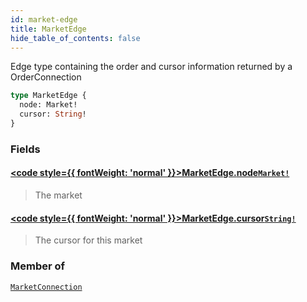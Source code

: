 ```yaml
---
id: market-edge
title: MarketEdge
hide_table_of_contents: false
---
```








Edge type containing the order and cursor information returned by a OrderConnection

```graphql
type MarketEdge {
  node: Market!
  cursor: String!
}
```


### Fields

#### [<code style={{ fontWeight: 'normal' }}>MarketEdge.<b>node</b></code>](#)<Bullet />[`Market!`](/mainnet/api/graphql/objects/market) <Badge class="secondary" text="non-null"/> <Badge class="secondary" text="object"/>
> The market
> 

#### [<code style={{ fontWeight: 'normal' }}>MarketEdge.<b>cursor</b></code>](#)<Bullet />[`String!`](/mainnet/api/graphql/scalars/string) <Badge class="secondary" text="non-null"/> <Badge class="secondary" text="scalar"/>
> The cursor for this market
> 



### Member of

[`MarketConnection`](/mainnet/api/graphql/objects/market-connection)  <Badge class="secondary" text="object"/>



